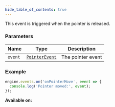 ```yaml
---
hide_table_of_contents: true
---
```



This event is triggered when the pointer is released.

### Parameters

| Name    | Type                                      | Description       |
| ------- | ----------------------------------------- | ----------------- |
| `event` | [`PointerEvent`](/sdk/types/PointerEvent) | The pointer event |

### Example

```js
engine.events.on('onPointerMove', event => {
  console.log('Pointer moved:', event);
});
```

**Available on:** <ClientTag />
